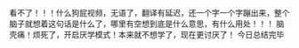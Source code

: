 看不了！！！什么狗屁视频，无语了，翻译有延迟，还一个字一个字蹦出来，整个脑子就想着这句话是什么了，哪里有空想到底是什么意思，有什么用处！！！
脑壳痛！烦死了，开启厌学模式！本来就不想学了，现在更讨厌了！
今日总结完毕
